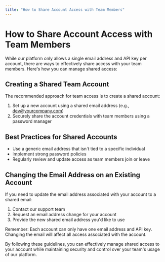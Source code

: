 ```yaml
---
title: "How to Share Account Access with Team Members"
---
```


# How to Share Account Access with Team Members

While our platform only allows a single email address and API key per account, there are ways to effectively share access with your team members. Here's how you can manage shared access:

## Creating a Shared Team Account

The recommended approach for team access is to create a shared account:

1. Set up a new account using a shared email address (e.g., dev@yourcompany.com)
2. Securely share the account credentials with team members using a password manager

## Best Practices for Shared Accounts

- Use a generic email address that isn't tied to a specific individual
- Implement strong password policies
- Regularly review and update access as team members join or leave

## Changing the Email Address on an Existing Account

If you need to update the email address associated with your account to a shared email:

1. Contact our support team
2. Request an email address change for your account
3. Provide the new shared email address you'd like to use

<Callout type="info">
Remember: Each account can only have one email address and API key. Changing the email will affect all access associated with the account.
</Callout>

By following these guidelines, you can effectively manage shared access to your account while maintaining security and control over your team's usage of our platform.